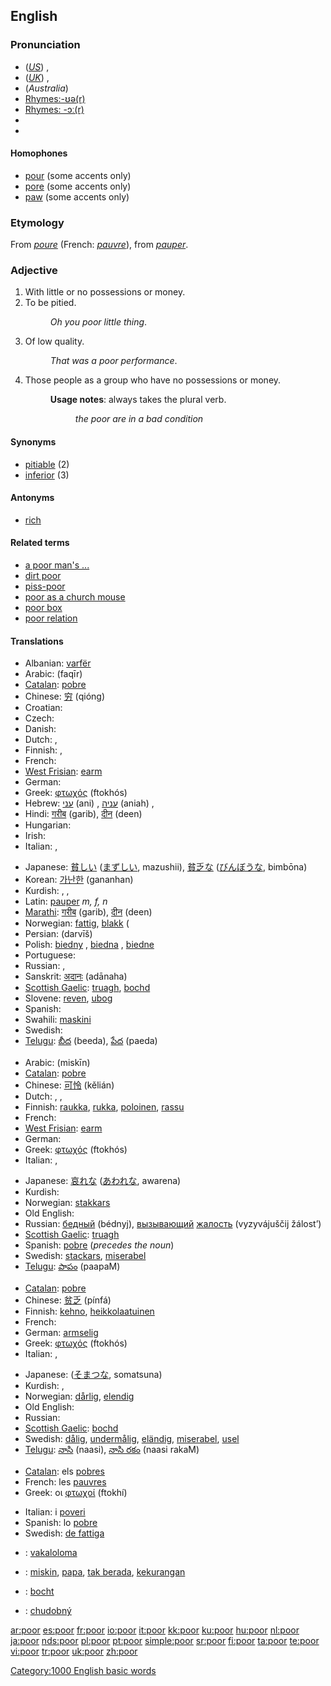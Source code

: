 {{see|pöör}}
{{wikipedia|dab=poor}}
==English==

{{rank|less|till|next|257|poor|present|water|stood}}

===Pronunciation===
* (''[[General American|US]]'') {{IPA|/pʊr/, /pɔr/}}, {{SAMPA|/pUr/, /pOr/}}
* (''[[Received Pronunciation|UK]]'') {{IPA|/pɔː/, /pʊə/}}, {{SAMPA|/pO:/, /pU@/}}
* (''Australia'') {{IPA|/pɔə/}}
* [[Rhymes:English:-ʊə(r)|Rhymes:-ʊə(r)]]
* [[Rhymes:English:-ɔː(r)|Rhymes: -ɔː(r)]]
* {{audio|en-us-poor.ogg|Audio (US)}}
* {{audio|en-uk-poor.ogg|Audio (UK)}}

====Homophones====
*[[pour]] (some accents only)
*[[pore]] (some accents only)
*[[paw]] (some accents only)

===Etymology===
From {{OF.}} ''[[poure]]'' (French: ''[[pauvre]]''), from {{L.}} ''[[pauper]]''.

===Adjective===
{{en-adj|er}}

# With little or no possessions or money.
# To be pitied.
#:''Oh you poor little thing''.
# Of low quality.
#:''That was a poor performance''.
# {{i|with "the"}} Those people as a group who have no possessions or money.
#:'''Usage notes''': always takes the plural verb.
#::''the poor are in a bad condition''

====Synonyms====
*[[pitiable]] (2)
*[[inferior]] (3)

====Antonyms====
*[[rich]]

====Related terms====
*[[a poor man's ...]]
*[[dirt poor]]
*[[piss-poor]]
*[[poor as a church mouse]]
*[[poor box]]
*[[poor relation]]

====Translations====
{{trans-top|with no possessions or money}}
* Albanian: [[varfër]]
* Arabic: {{Arab|[[فقير]]}} (faqīr)
* [[Catalan]]: [[pobre]]
* Chinese: [[穷]] (qióng)
* Croatian: {{t+|hr|siromašan}}
* Czech: {{t-|cs|chudý|m}}
* Danish: {{t-|da|fattig}}
* Dutch: {{t+|nl|arm}}, {{t+|nl|berooid}}
* Finnish: {{t+|fi|köyhä}}, {{t-|fi|varaton}}
* French: {{t+|fr|pauvre}}
* [[West Frisian]]: [[earm]]
* German: {{t+|de|arm}}
* Greek: [[φτωχός]] (ftokhós) {{m}}
* Hebrew: [[עני]] (ani) {{m}}, [[עניה]] (aniah) {{f}}, {{he-translation|דלת העם|dalat ha'am}}
* Hindi: [[गरीब]] (garib), [[दीन]] (deen)
* Hungarian: {{t+|hu|szegény}}
* Irish: {{t-|ga|bocht|xs=Irish}}
* Italian: {{t+|it|povero|m}}, {{t+|it|povera|f}}
{{trans-mid}}
* Japanese: [[貧しい]] ([[まずしい]], mazushii), [[貧乏な]] ([[びんぼうな]], bimbōna)
* Korean: [[가난한]] (gananhan)
* Kurdish: {{KUchar|[[ده‌ست کورت]]}}, {{KUchar|[[هه‌ژار]]}}, {{KUchar|[[فه‌قیر]]}}
* Latin: [[pauper]] ''m, f, n''
* [[Marathi]]: [[गरीब]] (garib), [[दीन]] (deen)
* Norwegian: [[fattig]], [[blakk]] ({{colloquial}}
* Persian: {{FAchar|[[درویش]]}} (darvīš)
* Polish: [[biedny]] {{m}}, [[biedna]] {{f}}, [[biedne]] {{n}}
* Portuguese: {{t+|pt|pobre}}
* Russian: {{t+|ru|бедный|m|tr=bédnyj|sc=Cyrl}}, {{t+|ru|нищий|m|tr=níščij|sc=Cyrl}}
* Sanskrit: [[अदानः]] (adānaha)
* [[Scottish Gaelic]]: [[truagh]], [[bochd]]
* Slovene: [[reven]], [[ubog]]
* Spanish: {{t+|es|pobre}}
* Swahili: [[maskini]]
* Swedish: {{t+|sv|fattig}}
* [[Telugu]]: [[బీద]] (beeda), [[పేద]] (paeda)
{{trans-bottom}}

{{trans-top|to be pitied}}
* Arabic: {{Arab|[[مسكين]]}} (miskīn)
* [[Catalan]]: [[pobre]]
* Chinese: [[可怜]] (kělián)
* Dutch: {{t+|nl|arm}}, {{t-|nl|arme}}, {{t+|nl|beklagenswaardig}}
* Finnish: [[raukka]], [[rukka]], [[poloinen]], [[rassu]]
* French: {{t+|fr|pitoyable}}
* [[West Frisian]]: [[earm]]
* German: {{t+|de|arm}}
* Greek: [[φτωχός]] (ftokhós) {{m}}
* Italian: {{t+|it|povero|m}}, {{t+|it|povera|f}}
{{trans-mid}}
* Japanese: [[哀れな]] ([[あわれな]], awarena)
* Kurdish: {{KUchar|[[گوناح]]}}
* Norwegian: [[stakkars]]
* Old English: {{t-|ang|earm|xs=Old English}}
* Russian: [[бедный]] (bédnyj), [[вызывающий]] [[жалость]] (vyzyvájuščij žálost’)
* [[Scottish Gaelic]]: [[truagh]]
* Spanish: [[pobre]] (''precedes the noun'')
* Swedish: [[stackars]], [[miserabel]]
* [[Telugu]]: [[పాపం]] (paapaM)
{{trans-bottom}}

{{trans-top|of low quality}}
* [[Catalan]]: [[pobre]]
* Chinese: [[贫乏]] (pínfá)
* Finnish: [[kehno]], [[heikkolaatuinen]]
* French: {{t+|fr|piètre}}
* German: [[armselig#German|armselig]]
* Greek: [[φτωχός]] (ftokhós) {{m}}
* Italian: {{t+|it|misero|m}}, {{t+|it|misera|f}}
{{trans-mid}}
* Japanese: {{JAchar|[[粗末な]]}} ([[そまつな]], somatsuna)
* Kurdish: {{KUchar|[[خه‌راپ]]}}, {{KUchar|[[بێ قیمه‌ت]]}}
* Norwegian: [[dårlig]], [[elendig]]
* Old English: {{t-|ang|earm|xs=Old English}}
* Russian: {{t+|ru|жалкий|tr=žálkij|sc=Cyrl}}
* [[Scottish Gaelic]]: [[bochd]]
* Swedish: [[dålig]], [[undermålig]], [[eländig]], [[miserabel]], [[usel]]
* [[Telugu]]: [[నాసి]] (naasi), [[నాసి రకం]] (naasi rakaM)
{{trans-bottom}}

{{trans-top|those with no possessions}}
* [[Catalan]]: els [[pobres]]
* French: les [[pauvres]] {{m|p}}
* Greek: οι [[φτωχοί]] (ftokhí) {{m|p}}
{{trans-mid}}
* Italian: i [[poveri]] {{m|p}}
* Spanish: lo [[pobre]] {{n}}
* Swedish: [[de fattiga]] {{c|p}}
{{trans-bottom}}

{{checktrans-top}}
*{{ttbc|Fijian}}:  [[vakaloloma]]
*{{ttbc|Indonesian}}: [[miskin]], [[papa]], [[tak berada]], [[kurang|kekurangan]]
*{{ttbc|Irish}}: [[bocht]]
*{{ttbc|Slovak}}: [[chudobný]]
{{checktrans-mid}}
{{checktrans-bottom}}

[[Category:1000 English basic words]]

[[ar:poor]]
[[es:poor]]
[[fr:poor]]
[[io:poor]]
[[it:poor]]
[[kk:poor]]
[[ku:poor]]
[[hu:poor]]
[[nl:poor]]
[[ja:poor]]
[[nds:poor]]
[[pl:poor]]
[[pt:poor]]
[[simple:poor]]
[[sr:poor]]
[[fi:poor]]
[[ta:poor]]
[[te:poor]]
[[vi:poor]]
[[tr:poor]]
[[uk:poor]]
[[zh:poor]]